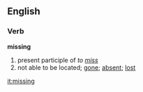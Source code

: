 ==English==

===Verb===
'''missing'''
# present participle of ''to [[miss]]''
# not able to be located; [[gone]]; [[absent]]; [[lost]]

[[it:missing]]